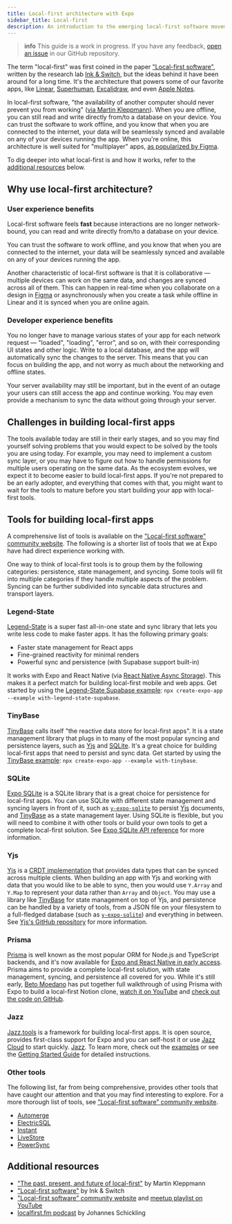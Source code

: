 ```yaml
---
title: Local-first architecture with Expo
sidebar_title: Local-first
description: An introduction to the emerging local-first software movement, including links to relevant learning resources and tools.
---
```


> **info** This guide is a work in progress. If you have any feedback, [open an issue](https://github.com/expo/expo/issues/new/choose) in our GitHub repository.

The term "local-first" was first coined in the paper ["Local-first software"](https://www.inkandswitch.com/local-first/), written by the research lab [Ink & Switch](https://www.inkandswitch.com/), but the ideas behind it have been around for a long time. It's the architecture that powers some of our favorite apps, like [Linear](https://linear.app/), [Superhuman](https://superhuman.com/), [Excalidraw](https://excalidraw.com/), and even [Apple Notes](<https://en.wikipedia.org/wiki/Notes_(Apple)>).

In local-first software, "the availability of another computer should never prevent you from working" ([via Martin Kleppmann](https://www.youtube.com/watch?v=NMq0vncHJvU)). When you are offline, you can still read and write directly from/to a database on your device. You can trust the software to work offline, and you know that when you are connected to the internet, your data will be seamlessly synced and available on any of your devices running the app. When you're online, this architecture is well suited for "multiplayer" apps, [as popularized by Figma](https://www.figma.com/blog/how-figmas-multiplayer-technology-works/).

To dig deeper into what local-first is and how it works, refer to the [additional resources](#additional-resources) below.

## Why use local-first architecture?

### User experience benefits

Local-first software feels **fast** because interactions are no longer network-bound, you can read and write directly from/to a database on your device.

You can trust the software to work offline, and you know that when you are connected to the internet, your data will be seamlessly synced and available on any of your devices running the app.

Another characteristic of local-first software is that it is collaborative &mdash; multiple devices can work on the same data, and changes are synced across all of them. This can happen in real-time when you collaborate on a design in [Figma](https://www.figma.com/) or asynchronously when you create a task while offline in Linear and it is synced when you are online again.

### Developer experience benefits

You no longer have to manage various states of your app for each network request &mdash; "loaded", "loading", "error", and so on, with their corresponding UI states and other logic. Write to a local database, and the app will automatically sync the changes to the server. This means that you can focus on building the app, and not worry as much about the networking and offline states.

Your server availability may still be important, but in the event of an outage your users can still access the app and continue working. You may even provide a mechanism to sync the data without going through your server.

## Challenges in building local-first apps

The tools available today are still in their early stages, and so you may find yourself solving problems that you would expect to be solved by the tools you are using today. For example, you may need to implement a custom sync layer, or you may have to figure out how to handle permissions for multiple users operating on the same data. As the ecosystem evolves, we expect it to become easier to build local-first apps. If you're not prepared to be an early adopter, and everything that comes with that, you might want to wait for the tools to mature before you start building your app with local-first tools.

## Tools for building local-first apps

A comprehensive list of tools is available on the ["Local-first software" community website](https://localfirstweb.dev/). The following is a shorter list of tools that we at Expo have had direct experience working with.

One way to think of local-first tools is to group them by the following categories: persistence, state management, and syncing. Some tools will fit into multiple categories if they handle multiple aspects of the problem. Syncing can be further subdivided into syncable data structures and transport layers.

### Legend-State

[Legend-State](https://legendapp.com/open-source/state/v3/) is a super fast all-in-one state and sync library that lets you write less code to make faster apps. It has the following primary goals:

- Faster state management for React apps
- Fine-grained reactivity for minimal renders
- Powerful sync and persistence (with Supabase support built-in)

It works with Expo and React Native (via [React Native Async Storage](https://github.com/react-native-async-storage/async-storage?tab=readme-ov-file#react-native-async-storage)). This makes it a perfect match for building local-first mobile and web apps. Get started by using the [Legend-State Supabase example](https://github.com/expo/examples/tree/master/with-legend-state-supabase): `npx create-expo-app --example with-legend-state-supabase`.

### TinyBase

[TinyBase](https://tinybase.org/) calls itself "the reactive data store for local-first apps". It is a state management library that plugs in to many of the most popular syncing and persistence layers, such as [Yjs](#yjs) and [SQLite](#sqlite). It's a great choice for building local-first apps that need to persist and sync data. Get started by using the [TinyBase example](https://github.com/expo/examples/tree/master/with-tinybase): `npx create-expo-app --example with-tinybase`.

### SQLite

[Expo SQLite](/versions/latest/sdk/sqlite/) is a SQLite library that is a great choice for persistence for local-first apps. You can use SQLite with different state management and syncing layers in front of it, such as [`y-expo-sqlite`](https://github.com/brentvatne/y-expo-sqlite) to persist [Yjs](#yjs) documents, and [TinyBase](#tinybase) as a state management layer. Using SQLite is flexible, but you will need to combine it with other tools or build your own tools to get a complete local-first solution. See [Expo SQLite API reference](/versions/latest/sdk/sqlite/) for more information.

### Yjs

[Yjs](https://github.com/yjs/yjs) is a [CRDT implementation](https://github.com/yjs/yjs?tab=readme-ov-file#yjs-crdt-algorithm) that provides data types that can be synced across multiple clients. When building an app with Yjs and working with data that you would like to be able to sync, then you would use `Y.Array` and `Y.Map` to represent your data rather than `Array` and `Object`. You may use a library like [TinyBase](#tinybase) for state management on top of Yjs, and persistence can be handled by a variety of tools, from a JSON file on your filesystem to a full-fledged database (such as [`y-expo-sqlite`](https://github.com/brentvatne/y-expo-sqlite)) and everything in between. See [Yjs's GitHub repository](https://github.com/yjs/yjs) for more information.

### Prisma

[Prisma](https://prisma.io) is well known as the most popular ORM for Node.js and TypeScript backends, and it's now available for [Expo and React Native in early access](https://www.prisma.io/blog/bringing-prisma-orm-to-react-native-and-expo). Prisma aims to provide a complete local-first solution, with state management, syncing, and persistence all covered for you. While it's still early, [Beto Moedano](https://github.com/betomoedano) has put together full walkthrough of using Prisma with Expo to build a local-first Notion clone, [watch it on YouTube](https://www.youtube.com/watch?v=uTrPte0sCiw) and [check out the code on GitHub](https://github.com/betomoedano/React-Native-Notion-Clone).

### Jazz

[Jazz.tools](https://jazz.tools/docs/react-native) is a framework for building local-first apps. It is open source, provides first-class support for Expo and you can self-host it or use [Jazz Cloud](https://jazz.tools/cloud) to start quickly. [Jazz](https://jazz.tools). To learn more, check out the [examples](https://jazz.tools/examples#react-native) or see the [Getting Started Guide](https://jazz.tools/docs/react-native) for detailed instructions.

### Other tools

The following list, far from being comprehensive, provides other tools that have caught our attention and that you may find interesting to explore. For a more thorough list of tools, see ["Local-first software" community website](https://localfirstweb.dev/).

- [Automerge](https://automerge.org/)
- [ElectricSQL](https://electric-sql.com/)
- [Instant](https://www.instantdb.com/)
- [LiveStore](https://github.com/livestorejs)
- [PowerSync](https://www.powersync.com/)

## Additional resources

- ["The past, present, and future of local-first"](https://www.youtube.com/watch?v=NMq0vncHJvU) by Martin Kleppmann
- ["Local-first software"](https://www.inkandswitch.com/local-first/) by Ink & Switch
- ["Local-first software" community website](https://localfirstweb.dev/) and [meetup playlist on YouTube](https://www.youtube.com/playlist?list=PLTbD2QA-VMnXFsLbuPGz1H-Najv9MD2-H)
- [localfirst.fm podcast](https://localfirst.fm/) by Johannes Schickling
